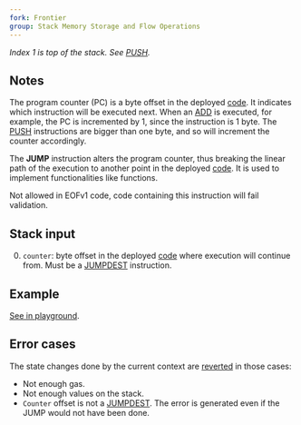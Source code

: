 ```yaml
---
fork: Frontier
group: Stack Memory Storage and Flow Operations
---
```


*Index 1 is top of the stack. See [PUSH](/#60).*

## Notes

The program counter (PC) is a byte offset in the deployed [code](/about). It indicates which instruction will be executed next. When an [ADD](/#01) is executed, for example, the PC is incremented by 1, since the instruction is 1 byte. The [PUSH](/#60) instructions are bigger than one byte, and so will increment the counter accordingly.

The **JUMP** instruction alters the program counter, thus breaking the linear path of the execution to another point in the deployed [code](/about). It is used to implement functionalities like functions.

Not allowed in EOFv1 code, code containing this instruction will fail validation.

## Stack input

0. `counter`: byte offset in the deployed [code](/about) where execution will continue from. Must be a [JUMPDEST](/#5B) instruction.

## Example

[See in playground](/playground?unit=Wei&codeType=Mnemonic&code='wWZjump%20overqinvalid%20and%20jusXgoYoqpushk4x0_%20%20%20x2%20%7Bprevious%20instruction%20occupies%202%20bytes%7DzINVALIDx3_DEST~4k1x5'~%20wOffseXz%5Cnx%20~w%2F%2F%20qYhZkzPUSH1%20_zJUMPZe%20Y%20tXt%20%01XYZ_kqwxz~_).

## Error cases

The state changes done by the current context are [reverted](#FD) in those cases:
- Not enough gas.
- Not enough values on the stack.
- `Counter` offset is not a [JUMPDEST](/#5B). The error is generated even if the JUMP would not have been done.
